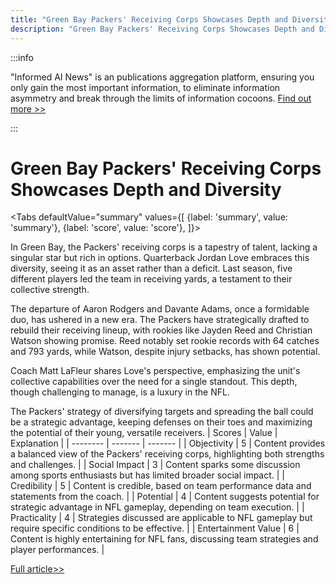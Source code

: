 ```yaml
---
title: "Green Bay Packers' Receiving Corps Showcases Depth and Diversity"
description: "Green Bay Packers' Receiving Corps Showcases Depth and Diversity"
---
```



:::info

"Informed AI News" is an publications aggregation platform, ensuring you only gain the most important information, to eliminate information asymmetry and break through the limits of information cocoons.  [Find out more >>](/docs/guides)

:::

# Green Bay Packers' Receiving Corps Showcases Depth and Diversity


<Tabs
	defaultValue="summary"
	values={[
	{label: 'summary', value: 'summary'},
	{label: 'score', value: 'score'},
]}>
<TabItem value="summary">


In Green Bay, the Packers' receiving corps is a tapestry of talent, lacking a singular star but rich in options. Quarterback Jordan Love embraces this diversity, seeing it as an asset rather than a deficit. Last season, five different players led the team in receiving yards, a testament to their collective strength.

The departure of Aaron Rodgers and Davante Adams, once a formidable duo, has ushered in a new era. The Packers have strategically drafted to rebuild their receiving lineup, with rookies like Jayden Reed and Christian Watson showing promise. Reed notably set rookie records with 64 catches and 793 yards, while Watson, despite injury setbacks, has shown potential.

Coach Matt LaFleur shares Love's perspective, emphasizing the unit's collective capabilities over the need for a single standout. This depth, though challenging to manage, is a luxury in the NFL.

The Packers' strategy of diversifying targets and spreading the ball could be a strategic advantage, keeping defenses on their toes and maximizing the potential of their young, versatile receivers.
</TabItem>
<TabItem value="score">
	| Scores     | Value   | Explanation |
	| -------- | ------- | ------- |
	| Objectivity  | 5    | Content provides a balanced view of the Packers' receiving corps, highlighting both strengths and challenges.    |
	| Social Impact | 3     | Content sparks some discussion among sports enthusiasts but has limited broader social impact.    |
	| Credibility    | 5    | Content is credible, based on team performance data and statements from the coach.    |
	| Potential    | 4    | Content suggests potential for strategic advantage in NFL gameplay, depending on team execution.    |
	| Practicality    | 4    | Strategies discussed are applicable to NFL gameplay but require specific conditions to be effective.    |
	| Entertainment Value    | 6    | Content is highly entertaining for NFL fans, discussing team strategies and player performances.    |
</TabItem>
</Tabs>

[Full article>>](https://apnews.com/article/packers-jordan-love-jayden-reed-7c96909117515f038640d7fa96b82c5c)
